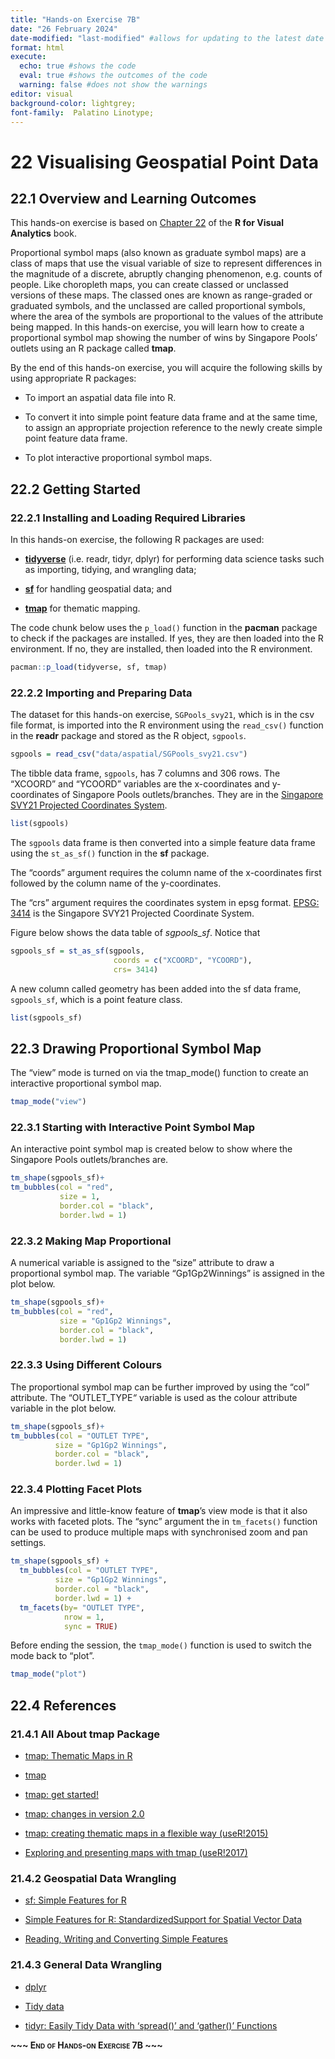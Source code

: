 ```yaml
---
title: "Hands-on Exercise 7B"
date: "26 February 2024"
date-modified: "last-modified" #allows for updating to the latest date
format: html
execute: 
  echo: true #shows the code
  eval: true #shows the outcomes of the code
  warning: false #does not show the warnings
editor: visual
background-color: lightgrey;
font-family:  Palatino Linotype;
---
```


# 22 Visualising Geospatial Point Data

## 22.1 Overview and Learning Outcomes

This hands-on exercise is based on [Chapter 22](https://r4va.netlify.app/chap22) of the **R for Visual Analytics** book.

Proportional symbol maps (also known as graduate symbol maps) are a class of maps that use the visual variable of size to represent differences in the magnitude of a discrete, abruptly changing phenomenon, e.g. counts of people. Like choropleth maps, you can create classed or unclassed versions of these maps. The classed ones are known as range-graded or graduated symbols, and the unclassed are called proportional symbols, where the area of the symbols are proportional to the values of the attribute being mapped. In this hands-on exercise, you will learn how to create a proportional symbol map showing the number of wins by Singapore Pools’ outlets using an R package called **tmap**.

By the end of this hands-on exercise, you will acquire the following skills by using appropriate R packages:

-   To import an aspatial data file into R.

-   To convert it into simple point feature data frame and at the same time, to assign an appropriate projection reference to the newly create simple point feature data frame.

-   To plot interactive proportional symbol maps.

## 22.2 Getting Started

### 22.2.1 Installing and Loading Required Libraries

In this hands-on exercise, the following R packages are used:

-   [**tidyverse**](https://www.tidyverse.org/) (i.e. readr, tidyr, dplyr) for performing data science tasks such as importing, tidying, and wrangling data;

-   [**sf**](https://cran.r-project.org/web/packages/sf/) for handling geospatial data; and

-   [**tmap**](https://cran.r-project.org/web/packages/tmap/vignettes/tmap-getstarted.html) for thematic mapping.

The code chunk below uses the `p_load()` function in the **pacman** package to check if the packages are installed. If yes, they are then loaded into the R environment. If no, they are installed, then loaded into the R environment.

```r
pacman::p_load(tidyverse, sf, tmap)
```

### 22.2.2 Importing and Preparing Data

The dataset for this hands-on exercise, `SGPools_svy21`, which is in the csv file format, is imported into the R environment using the `read_csv()` function in the **readr** package and stored as the R object, `sgpools`.

```r
sgpools = read_csv("data/aspatial/SGPools_svy21.csv")
```

The tibble data frame, `sgpools`, has 7 columns and 306 rows. The "XCOORD" and "YCOORD" variables are the x-coordinates and y-coordinates of Singapore Pools outlets/branches. They are in the [Singapore SVY21 Projected Coordinates System](https://www.sla.gov.sg/sirent/CoordinateSystems.aspx).

```r
list(sgpools) 
```

The `sgpools` data frame is then converted into a simple feature data frame using the `st_as_sf()` function in the **sf** package.

The "coords" argument requires the column name of the x-coordinates first followed by the column name of the y-coordinates.

The "crs" argument requires the coordinates system in epsg format. [EPSG: 3414](https://epsg.io/3414) is the Singapore SVY21 Projected Coordinate System.

Figure below shows the data table of *sgpools_sf*. Notice that

```r
sgpools_sf = st_as_sf(sgpools, 
                       coords = c("XCOORD", "YCOORD"),
                       crs= 3414)
```

A new column called geometry has been added into the sf data frame, `sgpools_sf`, which is a point feature class.

```r
list(sgpools_sf)
```

## 22.3 Drawing Proportional Symbol Map

The "view" mode is turned on via the tmap_mode() function to create an interactive proportional symbol map.

```r
tmap_mode("view")
```

### 22.3.1 Starting with Interactive Point Symbol Map

An interactive point symbol map is created below to show where the Singapore Pools outlets/branches are.

```r
tm_shape(sgpools_sf)+
tm_bubbles(col = "red",
           size = 1,
           border.col = "black",
           border.lwd = 1)
```

### 22.3.2 Making Map Proportional

A numerical variable is assigned to the "size" attribute to draw a proportional symbol map. The variable "Gp1Gp2Winnings" is assigned in the plot below.

```r
tm_shape(sgpools_sf)+
tm_bubbles(col = "red",
           size = "Gp1Gp2 Winnings",
           border.col = "black",
           border.lwd = 1)
```

### 22.3.3 Using Different Colours

The proportional symbol map can be further improved by using the "col" attribute. The "OUTLET_TYPE*"* variable is used as the colour attribute variable in the plot below.

```r
tm_shape(sgpools_sf)+
tm_bubbles(col = "OUTLET TYPE", 
          size = "Gp1Gp2 Winnings",
          border.col = "black",
          border.lwd = 1)
```

### 22.3.4 Plotting Facet Plots

An impressive and little-know feature of **tmap**’s view mode is that it also works with faceted plots. The "sync" argument the in `tm_facets()` function can be used to produce multiple maps with synchronised zoom and pan settings.

```r
tm_shape(sgpools_sf) +
  tm_bubbles(col = "OUTLET TYPE", 
          size = "Gp1Gp2 Winnings",
          border.col = "black",
          border.lwd = 1) +
  tm_facets(by= "OUTLET TYPE",
            nrow = 1,
            sync = TRUE)
```

Before ending the session, the `tmap_mode()` function is used to switch the mode back to "plot".

```r
tmap_mode("plot")
```

## 22.4 References

### **21.4.1 All About tmap Package**

-   [tmap: Thematic Maps in R](https://www.jstatsoft.org/article/view/v084i06)

-   [tmap](https://cran.r-project.org/web/packages/tmap/)

-   [tmap: get started!](https://cran.r-project.org/web/packages/tmap/vignettes/tmap-getstarted.html)

-   [tmap: changes in version 2.0](https://cran.r-project.org/web/packages/tmap/vignettes/tmap-changes-v2.html)

-   [tmap: creating thematic maps in a flexible way (useR!2015)](http://von-tijn.nl/tijn/research/presentations/tmap_user2015.pdf)

-   [Exploring and presenting maps with tmap (useR!2017)](http://von-tijn.nl/tijn/research/presentations/tmap_user2017.pdf)

### **21.4.2 Geospatial Data Wrangling**

-   [sf: Simple Features for R](https://cran.r-project.org/web/packages/sf/)

-   [Simple Features for R: StandardizedSupport for Spatial Vector Data](https://journal.r-project.org/archive/2018/RJ-2018-009/RJ-2018-009.pdf)

-   [Reading, Writing and Converting Simple Features](https://cran.r-project.org/web/packages/sf/vignettes/sf2.html)

### **21.4.3 General Data Wrangling**

-   [dplyr](https://dplyr.tidyverse.org/)

-   [Tidy data](https://cran.r-project.org/web/packages/tidyr/vignettes/tidy-data.html)

-   [tidyr: Easily Tidy Data with ‘spread()’ and ‘gather()’ Functions](https://cran.r-project.org/web/packages/tidyr/tidyr.pdf)

[**\~\~\~ End of Hands-on Exercise 7B \~\~\~**]{.smallcaps}
